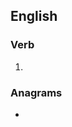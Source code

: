 ==English==

===Verb===
{{head|en|verb form}}

# {{en-third-person singular of|begrudge}}

===Anagrams===
* {{anagrams|en|a=bdeeggrsu|debuggers}}